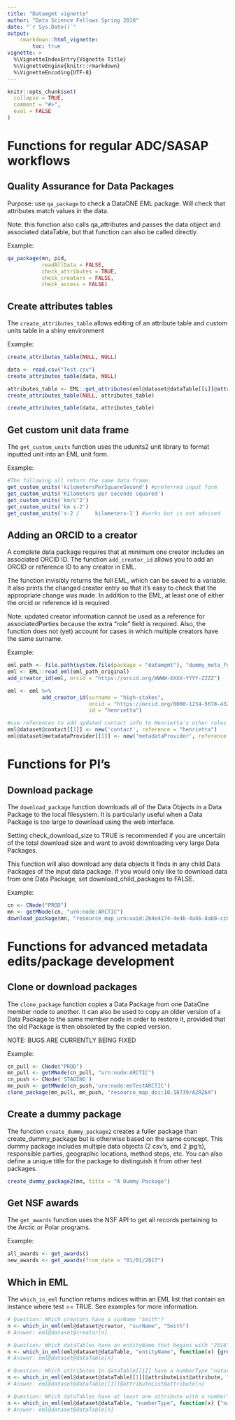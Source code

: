 ```yaml
---
title: "Datamgmt vignette"
author: "Data Science Fellows Spring 2018"
date: "`r Sys.Date()`"
output: 
    rmarkdown::html_vignette:
        toc: true
vignette: >
  %\VignetteIndexEntry{Vignette Title}
  %\VignetteEngine{knitr::rmarkdown}
  %\VignetteEncoding{UTF-8}
---
```


```r
knitr::opts_chunk$set(
  collapse = TRUE,
  comment = "#>",
  eval = FALSE
)
```

# Functions for regular ADC/SASAP workflows

## Quality Assurance for Data Packages

Purpose: use `qa_package` to check a DataONE EML package. Will check that attributes match values in the data.

Note: this function also calls qa_attributes and passes the data object and associated dataTable, but that function can also be called directly.

Example:

```r
qa_package(mn, pid, 
           readAllData = FALSE, 
           check_attributes = TRUE, 
           check_creators = FALSE, 
           check_access = FALSE)
```

## Create attributes tables

The `create_attributes_table` allows editing of an attribute table and custom units table in a shiny environment

Example:

```r
create_attributes_table(NULL, NULL)

data <- read.csv("Test.csv")
create_attributes_table(data, NULL)

attributes_table <- EML::get_attributes(eml@dataset@dataTable[[i]]@attributeList)$attributes
create_attributes_table(NULL, attributes_table)

create_attributes_table(data, attributes_table)
```

## Get custom unit data frame

The `get_custom_units` function uses the udunits2 unit library to format inputted unit into an EML unit form.

Example:

```r
#The following all return the same data frame.
get_custom_units('kilometersPerSquareSecond') #preferred input form
get_custom_units('Kilometers per seconds squared')
get_custom_units('km/s^2')
get_custom_units('km s-2')
get_custom_units('s-2 /     kilometers-1') #works but is not advised
```


## Adding an ORCID to a creator

A complete data package requires that at minimum one creator includes an associated ORCID ID. The function `add_creator_id` allows you to add an ORCID or reference ID to any creator in EML.

The function invisibly returns the full EML, which can be saved to a variable. It also prints the changed creator entry so that it's easy to check that the appropriate change was made. In addition to the EML, at least one of either the orcid or reference id is required.

Note: updated creator information cannot be used as a reference for associatedParties because the extra "role" field is required. Also, the function does not (yet) account for cases in which multiple creators have the same surname.

Example:

```r
eml_path <- file.path(system.file(package = "datamgmt"), "dummy_meta_full.xml")
eml <- EML::read_eml(eml_path_original)
add_creator_id(eml, orcid = "https://orcid.org/WWWW-XXXX-YYYY-ZZZZ")

eml <- eml %>%
           add_creator_id(surname = "high-stakes",
                          orcid = "https://orcid.org/0000-1234-5678-4321",
                          id = "henrietta")

#use references to add updated contact info to Henrietta's other roles
eml@dataset@contact[[1]] <- new('contact', reference = "henrietta")
eml@dataset@metadataProvider[[1]] <- new('metadataProvider', reference = "henrietta")

```

# Functions for PI's

## Download package

The `download_package` function downloads all of the Data Objects in a Data Package to the local filesystem. It is particularly useful when a Data Package is too large to download using the web interface.

Setting check_download_size to TRUE is recommended if you are uncertain of the total download size and want to avoid downloading very large Data Packages.

This function will also download any data objects it finds in any child Data Packages of the input data package. If you would only like to download data from one Data Package, set download_child_packages to FALSE.

Example:

```r
cn <- CNode("PROD")
mn <- getMNode(cn, "urn:node:ARCTIC")
download_package(mn, "resource_map_urn:uuid:2b4e4174-4e4b-4a46-8ab0-cc032eda8269")
```

# Functions for advanced metadata edits/package development

## Clone or download packages

The `clone_package` function copies a Data Package from one DataOne member node to another. It can also be used to copy an older version of a Data Package to the same member node in order to restore it, provided that the old Package is then obsoleted by the copied version.

NOTE: BUGS ARE CURRENTLY BEING FIXED

Example:

```r
cn_pull <- CNode("PROD")
mn_pull <- getMNode(cn_pull, "urn:node:ARCTIC")
cn_push <- CNode('STAGING')
mn_push <- getMNode(cn_push,'urn:node:mnTestARCTIC')
clone_package(mn_pull, mn_push, "resource_map_doi:10.18739/A2RZ6X")
```

## Create a dummy package

The function `create_dummy_package2` creates a fuller package than create_dummy_package but is otherwise based on the same concept. This dummy package includes multiple data objects (2 csv's, and 2 jpg's), responsible parties, geographic locations, method steps, etc. You can also define a unique title for the package to distinguish it from other test packages.

```r
create_dummy_package2(mn, title = "A Dummy Package")
```

## Get NSF awards

The `get_awards` function uses the NSF API to get all records pertaining to the Arctic or Polar programs.

Example:

```r
all_awards <- get_awards()
new_awards <- get_awards(from_date = "01/01/2017")
```

## Which in EML

The `which_in_eml` function returns indices within an EML list that contain an instance where test == TRUE. See examples for more information.

```r
# Question: Which creators have a surName "Smith"?
n <- which_in_eml(eml@dataset@creator, "surName", "Smith")
# Answer: eml@dataset@creator[n]

# Question: Which dataTables have an entityName that begins with "2016"
n <- which_in_eml(eml@dataset@dataTable, "entityName", function(x) {grepl("^2016", x)})
# Answer: eml@dataset@dataTable[n]

# Question: Which attributes in dataTable[[1]] have a numberType "natural"?
n <- which_in_eml(eml@dataset@dataTable[[1]]@attributeList@attribute, "numberType", "natural")
# Answer: eml@dataset@dataTable[[1]]@attributeList@attribute[n]

# Question: Which dataTables have at least one attribute with a numberType "natural"?
n <- which_in_eml(eml@dataset@dataTable, "numberType", function(x) {"natural" %in% x})
# Answer: eml@dataset@dataTable[n]
```

